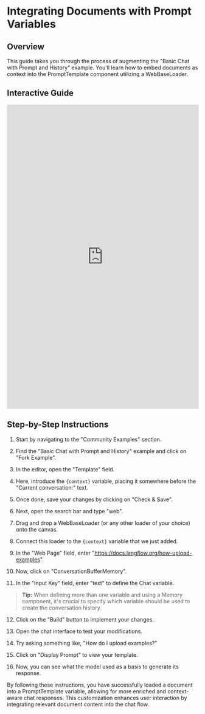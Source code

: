 
# Integrating Documents with Prompt Variables

## Overview

This guide takes you through the process of augmenting the "Basic Chat with Prompt and History" example. You'll learn how to embed documents as context into the PromptTemplate component utilizing a WebBaseLoader.

## Interactive Guide

<iframe
  src="https://app.tango.us/app/embed/76578e84-a700-4b3b-a6ef-8a0350472781?iframe=true"
  sandbox="allow-scripts allow-top-navigation-by-user-activation allow-popups allow-same-origin"
  security="restricted"
  title="Loading a document into a PromptTemplate variable"
  width="100%"
  height="800px"
  referrerpolicy="strict-origin-when-cross-origin"
  frameborder="0"
  webkitallowfullscreen="webkitallowfullscreen"
  mozallowfullscreen="mozallowfullscreen"
  allowfullscreen="allowfullscreen"
></iframe>

## Step-by-Step Instructions

1. Start by navigating to the "Community Examples" section.

2. Find the "Basic Chat with Prompt and History" example and click on "Fork Example".

3. In the editor, open the "Template" field.

4. Here, introduce the `{context}` variable, placing it somewhere before the "Current conversation:" text.

5. Once done, save your changes by clicking on "Check & Save".

6. Next, open the search bar and type "web".

7. Drag and drop a WebBaseLoader (or any other loader of your choice) onto the canvas.

8. Connect this loader to the `{context}` variable that we just added.

9. In the "Web Page" field, enter "https://docs.langflow.org/how-upload-examples".

10. Now, click on "ConversationBufferMemory".

11. In the "Input Key" field, enter "text" to define the Chat variable.

> **Tip:** When defining more than one variable and using a Memory component, it's crucial to specify which variable should be used to create the conversation history.

12. Click on the "Build" button to implement your changes.

13. Open the chat interface to test your modifications.

14. Try asking something like, "How do I upload examples?"

15. Click on "Display Prompt" to view your template.

16. Now, you can see what the model used as a basis to generate its response.

By following these instructions, you have successfully loaded a document into a PromptTemplate variable, allowing for more enriched and context-aware chat responses. This customization enhances user interaction by integrating relevant document content into the chat flow.

